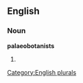 ==English==

===Noun===
'''palaeobotanists'''

# {{plural of|[[palaeobotanist]]}}

[[Category:English plurals]]